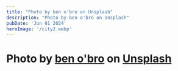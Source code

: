 ```yaml
---
title: "Photo by ben o'bro on Unsplash"
description: "Photo by ben o'bro on Unsplash"
pubDate: 'Jun 01 2024'
heroImage: '/city2.webp'
---
```


<h1>
Photo by <a href="https://unsplash.com/@benobro?utm_content=creditCopyText&utm_medium=referral&utm_source=unsplash">ben o'bro</a> on <a href="https://unsplash.com/photos/high-rise-buildings-city-scape-photography-wpU4veNGnHg?utm_content=creditCopyText&utm_medium=referral&utm_source=unsplash">Unsplash</a>      
</h1>